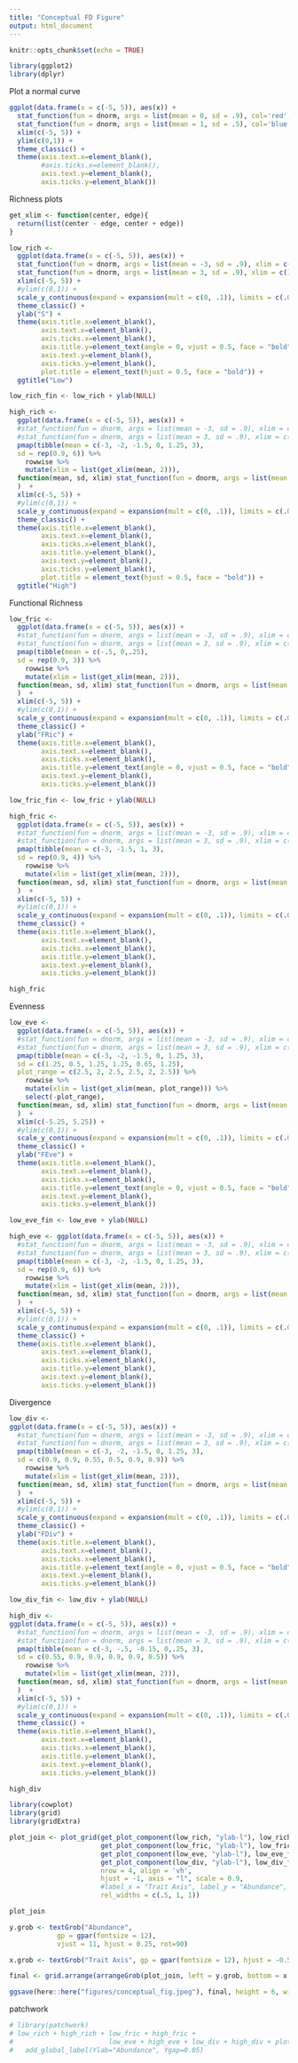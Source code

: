 ```yaml
---
title: "Conceptual FD Figure"
output: html_document
---
```


```r
knitr::opts_chunk$set(echo = TRUE)
```

```r
library(ggplot2)
library(dplyr)
```

Plot a normal curve
```r
ggplot(data.frame(x = c(-5, 5)), aes(x)) + 
  stat_function(fun = dnorm, args = list(mean = 0, sd = .9), col='red', xlim = c(-3, 3)) +
  stat_function(fun = dnorm, args = list(mean = 1, sd = .5), col='blue', xlim = c(-2, 4)) +
  xlim(c(-5, 5)) +
  ylim(c(0,1)) +
  theme_classic() +
  theme(axis.text.x=element_blank(),
        #axis.ticks.x=element_blank(),
        axis.text.y=element_blank(),
        axis.ticks.y=element_blank())
```

Richness plots 
```r
get_xlim <- function(center, edge){
  return(list(center - edge, center + edge))
}

low_rich <- 
  ggplot(data.frame(x = c(-5, 5)), aes(x)) + 
  stat_function(fun = dnorm, args = list(mean = -3, sd = .9), xlim = c(-5, -1)) +
  stat_function(fun = dnorm, args = list(mean = 3, sd = .9), xlim = c(1, 5)) +
  xlim(c(-5, 5)) +
  #ylim(c(0,1)) +
  scale_y_continuous(expand = expansion(mult = c(0, .1)), limits = c(.05, 1)) +
  theme_classic() +
  ylab("S") +
  theme(axis.title.x=element_blank(),
        axis.text.x=element_blank(),
        axis.ticks.x=element_blank(),
        axis.title.y=element_text(angle = 0, vjust = 0.5, face = "bold"),
        axis.text.y=element_blank(),
        axis.ticks.y=element_blank(),
        plot.title = element_text(hjust = 0.5, face = "bold")) +
  ggtitle("Low")

low_rich_fin <- low_rich + ylab(NULL)

high_rich <- 
  ggplot(data.frame(x = c(-5, 5)), aes(x)) + 
  #stat_function(fun = dnorm, args = list(mean = -3, sd = .9), xlim = c(-5, -1)) +
  #stat_function(fun = dnorm, args = list(mean = 3, sd = .9), xlim = c(1, 5)) +
  pmap(tibble(mean = c(-3, -2, -1.5, 0, 1.25, 3), 
  sd = rep(0.9, 6)) %>%
    rowwise %>%
    mutate(xlim = list(get_xlim(mean, 2))),
  function(mean, sd, xlim) stat_function(fun = dnorm, args = list(mean = mean, sd = sd), xlim = unlist(xlim))
  )  +
  xlim(c(-5, 5)) +
  #ylim(c(0,1)) +
  scale_y_continuous(expand = expansion(mult = c(0, .1)), limits = c(.05, 1)) +
  theme_classic() +
  theme(axis.title.x=element_blank(),
        axis.text.x=element_blank(),
        axis.ticks.x=element_blank(),
        axis.title.y=element_blank(),
        axis.text.y=element_blank(),
        axis.ticks.y=element_blank(),
        plot.title = element_text(hjust = 0.5, face = "bold")) +
  ggtitle("High")
```

Functional Richness
```r
low_fric <- 
  ggplot(data.frame(x = c(-5, 5)), aes(x)) + 
  #stat_function(fun = dnorm, args = list(mean = -3, sd = .9), xlim = c(-5, -1)) +
  #stat_function(fun = dnorm, args = list(mean = 3, sd = .9), xlim = c(1, 5)) +
  pmap(tibble(mean = c(-.5, 0,.25), 
  sd = rep(0.9, 3)) %>%
    rowwise %>%
    mutate(xlim = list(get_xlim(mean, 2))),
  function(mean, sd, xlim) stat_function(fun = dnorm, args = list(mean = mean, sd = sd), xlim = unlist(xlim))
  )  +
  xlim(c(-5, 5)) +
  #ylim(c(0,1)) +
  scale_y_continuous(expand = expansion(mult = c(0, .1)), limits = c(.05, 1)) +
  theme_classic() +
  ylab("FRic") +
  theme(axis.title.x=element_blank(),
        axis.text.x=element_blank(),
        axis.ticks.x=element_blank(),
        axis.title.y=element_text(angle = 0, vjust = 0.5, face = "bold"),
        axis.text.y=element_blank(),
        axis.ticks.y=element_blank())

low_fric_fin <- low_fric + ylab(NULL)

high_fric <- 
  ggplot(data.frame(x = c(-5, 5)), aes(x)) + 
  #stat_function(fun = dnorm, args = list(mean = -3, sd = .9), xlim = c(-5, -1)) +
  #stat_function(fun = dnorm, args = list(mean = 3, sd = .9), xlim = c(1, 5)) +
  pmap(tibble(mean = c(-3, -1.5, 1, 3), 
  sd = rep(0.9, 4)) %>%
    rowwise %>%
    mutate(xlim = list(get_xlim(mean, 2))),
  function(mean, sd, xlim) stat_function(fun = dnorm, args = list(mean = mean, sd = sd), xlim = unlist(xlim))
  )  +
  xlim(c(-5, 5)) +
  #ylim(c(0,1)) +
  scale_y_continuous(expand = expansion(mult = c(0, .1)), limits = c(.05, 1)) +
  theme_classic() +
  theme(axis.title.x=element_blank(),
        axis.text.x=element_blank(),
        axis.ticks.x=element_blank(),
        axis.title.y=element_blank(),
        axis.text.y=element_blank(),
        axis.ticks.y=element_blank())

high_fric
```

Evenness 
```r
low_eve <- 
  ggplot(data.frame(x = c(-5, 5)), aes(x)) + 
  #stat_function(fun = dnorm, args = list(mean = -3, sd = .9), xlim = c(-5, -1)) +
  #stat_function(fun = dnorm, args = list(mean = 3, sd = .9), xlim = c(1, 5)) +
  pmap(tibble(mean = c(-3, -2, -1.5, 0, 1.25, 3), 
  sd = c(1.25, 0.5, 1.25, 1.25, 0.65, 1.25),
  plot_range = c(2.5, 2, 2.5, 2.5, 2, 2.5)) %>%
    rowwise %>%
    mutate(xlim = list(get_xlim(mean, plot_range))) %>%
    select(-plot_range),
  function(mean, sd, xlim) stat_function(fun = dnorm, args = list(mean = mean, sd = sd), xlim = unlist(xlim))
  )  +
  xlim(c(-5.25, 5.25)) +
  #ylim(c(0,1)) +
  scale_y_continuous(expand = expansion(mult = c(0, .1)), limits = c(.05, 1)) +
  theme_classic() +
  ylab("FEve") +
  theme(axis.title.x=element_blank(),
        axis.text.x=element_blank(),
        axis.ticks.x=element_blank(),
        axis.title.y=element_text(angle = 0, vjust = 0.5, face = "bold"),
        axis.text.y=element_blank(),
        axis.ticks.y=element_blank())

low_eve_fin <- low_eve + ylab(NULL)

high_eve <- ggplot(data.frame(x = c(-5, 5)), aes(x)) + 
  #stat_function(fun = dnorm, args = list(mean = -3, sd = .9), xlim = c(-5, -1)) +
  #stat_function(fun = dnorm, args = list(mean = 3, sd = .9), xlim = c(1, 5)) +
  pmap(tibble(mean = c(-3, -2, -1.5, 0, 1.25, 3), 
  sd = rep(0.9, 6)) %>%
    rowwise %>%
    mutate(xlim = list(get_xlim(mean, 2))),
  function(mean, sd, xlim) stat_function(fun = dnorm, args = list(mean = mean, sd = sd), xlim = unlist(xlim))
  )  +
  xlim(c(-5, 5)) +
  #ylim(c(0,1)) +
  scale_y_continuous(expand = expansion(mult = c(0, .1)), limits = c(.05, 1)) +
  theme_classic() +
  theme(axis.title.x=element_blank(),
        axis.text.x=element_blank(),
        axis.ticks.x=element_blank(),
        axis.title.y=element_blank(),
        axis.text.y=element_blank(),
        axis.ticks.y=element_blank())
```

Divergence 
```r
low_div <-  
ggplot(data.frame(x = c(-5, 5)), aes(x)) + 
  #stat_function(fun = dnorm, args = list(mean = -3, sd = .9), xlim = c(-5, -1)) +
  #stat_function(fun = dnorm, args = list(mean = 3, sd = .9), xlim = c(1, 5)) +
  pmap(tibble(mean = c(-3, -2, -1.5, 0, 1.25, 3), 
  sd = c(0.9, 0.9, 0.55, 0.5, 0.9, 0.9)) %>%
    rowwise %>%
    mutate(xlim = list(get_xlim(mean, 2))),
  function(mean, sd, xlim) stat_function(fun = dnorm, args = list(mean = mean, sd = sd), xlim = unlist(xlim))
  )  +
  xlim(c(-5, 5)) +
  #ylim(c(0,1)) +
  scale_y_continuous(expand = expansion(mult = c(0, .1)), limits = c(.05, 1)) +
  theme_classic() +
  ylab("FDiv") +
  theme(axis.title.x=element_blank(),
        axis.text.x=element_blank(),
        axis.ticks.x=element_blank(),
        axis.title.y=element_text(angle = 0, vjust = 0.5, face = "bold"),
        axis.text.y=element_blank(),
        axis.ticks.y=element_blank())

low_div_fin <- low_div + ylab(NULL)

high_div <- 
ggplot(data.frame(x = c(-5, 5)), aes(x)) + 
  #stat_function(fun = dnorm, args = list(mean = -3, sd = .9), xlim = c(-5, -1)) +
  #stat_function(fun = dnorm, args = list(mean = 3, sd = .9), xlim = c(1, 5)) +
  pmap(tibble(mean = c(-3, -.5, -0.15, 0,.25, 3), 
  sd = c(0.55, 0.9, 0.9, 0.9, 0.9, 0.5)) %>%
    rowwise %>%
    mutate(xlim = list(get_xlim(mean, 2))),
  function(mean, sd, xlim) stat_function(fun = dnorm, args = list(mean = mean, sd = sd), xlim = unlist(xlim))
  )  +
  xlim(c(-5, 5)) +
  #ylim(c(0,1)) +
  scale_y_continuous(expand = expansion(mult = c(0, .1)), limits = c(.05, 1)) +
  theme_classic() +
  theme(axis.title.x=element_blank(),
        axis.text.x=element_blank(),
        axis.ticks.x=element_blank(),
        axis.title.y=element_blank(),
        axis.text.y=element_blank(),
        axis.ticks.y=element_blank())

high_div
```

```r
library(cowplot)
library(grid)
library(gridExtra)

plot_join <- plot_grid(get_plot_component(low_rich, "ylab-l"), low_rich_fin, high_rich, 
                       get_plot_component(low_fric, "ylab-l"), low_fric_fin, high_fric, 
                       get_plot_component(low_eve, "ylab-l"), low_eve_fin, high_eve, 
                       get_plot_component(low_div, "ylab-l"), low_div_fin, high_div, 
                       nrow = 4, align = 'vh',
                       hjust = -1, axis = "l", scale = 0.9, 
                       #label_x = "Trait Axis", label_y = "Abundance",
                       rel_widths = c(.5, 1, 1))

plot_join

y.grob <- textGrob("Abundance",  
            gp = gpar(fontsize = 12),
            vjust = 11, hjust = 0.25, rot=90)

x.grob <- textGrob("Trait Axis", gp = gpar(fontsize = 12), hjust = -0.5)

final <- grid.arrange(arrangeGrob(plot_join, left = y.grob, bottom = x.grob))

ggsave(here::here("figures/conceptual_fig.jpeg"), final, height = 6, width = 7)

```
patchwork
```r
# library(patchwork)
# low_rich + high_rich + low_fric + high_fric + 
#                        low_eve + high_eve + low_div + high_div + plot_layout(ncol = 2) %>%
#   add_global_label(Ylab="Abundance", Ygap=0.05)
```

